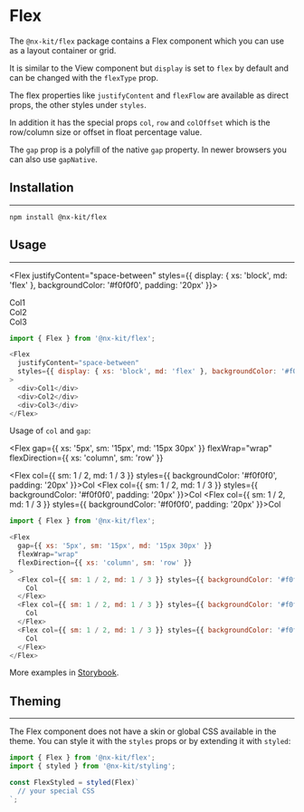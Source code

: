 
# Flex

The `@nx-kit/flex` package contains a Flex component which you can use as a layout container or grid.

It is similar to the View component but `display` is set to `flex` by default and can be changed with the `flexType` prop.

The flex properties like `justifyContent` and `flexFlow` are available as direct props, the other styles under `styles`.

In addition it has the special props `col`, `row` and `colOffset` which is the row/column size or offset in float percentage value.

The `gap` prop is a polyfill of the native `gap` property. In newer browsers you can also use `gapNative`.

## Installation
---

```text
npm install @nx-kit/flex
```

## Usage
---

<Flex justifyContent="space-between" styles={{ display: { xs: 'block', md: 'flex' }, backgroundColor: '#f0f0f0', padding: '20px' }}>
  <div>Col1</div>
  <div>Col2</div>
  <div>Col3</div>
</Flex>

```javascript
import { Flex } from '@nx-kit/flex';

<Flex
  justifyContent="space-between"
  styles={{ display: { xs: 'block', md: 'flex' }, backgroundColor: '#f0f0f0', padding: '20px' }}
>
  <div>Col1</div>
  <div>Col2</div>
  <div>Col3</div>
</Flex>
```

Usage of `col` and `gap`:

<Flex
  gap={{ xs: '5px', sm: '15px', md: '15px 30px' }}
  flexWrap="wrap"
  flexDirection={{ xs: 'column', sm: 'row' }}
>
  <Flex col={{ sm: 1 / 2, md: 1 / 3 }} styles={{ backgroundColor: '#f0f0f0', padding: '20px' }}>Col</Flex>
  <Flex col={{ sm: 1 / 2, md: 1 / 3 }} styles={{ backgroundColor: '#f0f0f0', padding: '20px' }}>Col</Flex>
  <Flex col={{ sm: 1 / 2, md: 1 / 3 }} styles={{ backgroundColor: '#f0f0f0', padding: '20px' }}>Col</Flex>
</Flex>

```javascript
import { Flex } from '@nx-kit/flex';

<Flex
  gap={{ xs: '5px', sm: '15px', md: '15px 30px' }}
  flexWrap="wrap"
  flexDirection={{ xs: 'column', sm: 'row' }}
>
  <Flex col={{ sm: 1 / 2, md: 1 / 3 }} styles={{ backgroundColor: '#f0f0f0', padding: '20px' }}>
    Col
  </Flex>
  <Flex col={{ sm: 1 / 2, md: 1 / 3 }} styles={{ backgroundColor: '#f0f0f0', padding: '20px' }}>
    Col
  </Flex>
  <Flex col={{ sm: 1 / 2, md: 1 / 3 }} styles={{ backgroundColor: '#f0f0f0', padding: '20px' }}>
    Col
  </Flex>
</Flex>
```

More examples in [Storybook](https://nexumag.github.io/nx-kit/?path=/docs/nx-kit-flex--default).

## Theming
---

The Flex component does not have a skin or global CSS available in the theme. You can style it with the `styles` props or by extending it with `styled`:

```javascript
import { Flex } from '@nx-kit/flex';
import { styled } from '@nx-kit/styling';

const FlexStyled = styled(Flex)`
  // your special CSS
`;

```
